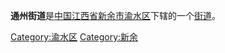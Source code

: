 {{unreferenced|time=2018-03-29T14:19:37+00:00}}
{{中国乡级行政区
|行政区全称 = 通州街道
|景观照片文件名 = 
|景观照片描述 = 
|汉语拼音 =
|其他语言 = 
|其他语言名称 = 
|位置图文件名 = 
|位置图描述 = 
|自定义图片=
|上级行政区 = [[江西省|江西省]][[新余市|新余市]][[渝水区|渝水区]]
|行政区类别 = [[街道_(行政区划)|街道]]
|行政区划代码 = 
|行政区划 = 
|村委会 = 
|居委会 = 
|建置时间 = 
|领导职位 = 
|领导名称 = 
|政府驻地 = 
|毗邻 = 
|地理坐标 = 
|总面积 = 
|总人口 = 
|户籍人口 = 
|户籍人口年份 = 
|常住人口 = 
|常住人口年份 = 
|人口密度 = 
|GDP = 
|邮政编码 = 
|电话区号 = 
|官方网站 = 
|网站名称 = 
}}
'''通州街道'''是[[中华人民共和国|中国]][[江西省|江西省]][[新余市|新余市]][[渝水区|渝水区]]下辖的一个[[街道_(行政区划)|街道]]。



{{江西小作品}}
{{渝水区行政区划}}

[[Category:渝水区|Category:渝水区]]
[[Category:新余|Category:新余]]